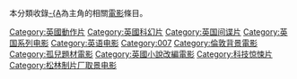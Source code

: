 本分類收錄[[占士邦|-{A]]為主角的相關[[電影|電影]]條目。
{{Commonscat|James Bond}}

{{DEFAULTSORT:James Bond films}}
[[Category:英國動作片|Category:英國動作片]]
[[Category:英國科幻片|Category:英國科幻片]]
[[Category:英国间谍片|Category:英国间谍片]]
[[Category:英国系列电影|Category:英国系列电影]]
[[Category:英语电影|Category:英语电影]]
[[Category:007|Category:007]]
[[Category:倫敦背景電影|Category:倫敦背景電影]]
[[Category:孤兒題材電影|Category:孤兒題材電影]]
[[Category:英國小說改編電影|Category:英國小說改編電影]]
[[Category:科技惊悚片|Category:科技惊悚片]]
[[Category:松林制片厂取景电影|Category:松林制片厂取景电影]]